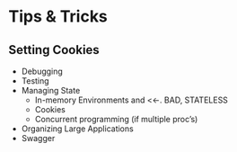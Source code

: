 
# Tips & Tricks {#tips-tricks}

## Setting Cookies {#setting-cookies}

   - Debugging
   - Testing
   - Managing State
     - In-memory Environments and <<-. BAD, STATELESS
     - Cookies
     - Concurrent programming (if multiple proc's)
  - Organizing Large Applications
  - Swagger

